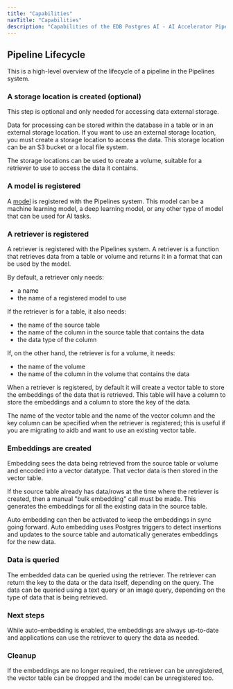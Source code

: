 ```yaml
---
title: "Capabilities"
navTitle: "Capabilities"
description: "Capabilities of the EDB Postgres AI - AI Accelerator Pipelines."
---
```


## Pipeline Lifecycle

This is a high-level overview of the lifecycle of a pipeline in the Pipelines system.

### A storage location is created (optional)

This step is optional and only needed for accessing data external storage.

Data for processing can be stored within the database in a table or in an external storage location.
If you want to use an external storage location, you must create a storage location to access the data.
This storage location can be an S3 bucket or a local file system.

The storage locations can be used to create a volume, suitable for a retriever to use to access the data it contains.

### A model is registered

A [model](models) is registered with the Pipelines system. This model can be a machine learning model, a deep learning model, or any other type of model that can be used for AI tasks.

### A retriever is registered

A retriever is registered with the Pipelines system. A retriever is a function that retrieves data from a table or volume and returns it in a format that can be used by the model.

By default, a retriever only needs:

* a name
* the name of a registered model to use

If the retriever is for a table, it also needs:

* the name of the source table
* the name of the column in the source table that contains the data
* the data type of the column

If, on the other hand, the retriever is for a volume, it needs:

* the name of the volume
* the name of the column in the volume that contains the data

When a retriever is registered, by default it will create a vector table to store the embeddings of the data that is retrieved.
This table will have a column to store the embeddings and a column to store the key of the data.

The name of the vector table and the name of the vector column and the key column can be specified when the retriever is registered; this is useful if you are migrating to aidb and want to use an existing vector table.

### Embeddings are created

Embedding sees the data being retrieved from the source table or volume and encoded into a vector datatype. That vector data is then stored in the vector table.

If the source table already has data/rows at the time where the retriever is created, then a manual "bulk embedding" call must be made. This generates the embeddings for all the existing data in the source table.

Auto embedding can then be activated to keep the embeddings in sync going forward. Auto embedding uses Postgres triggers to detect insertions and updates to the source table and automatically generates embeddings for the new data.

### Data is queried

The embedded data can be queried using the retriever. The retriever can return the key to the data or the data itself, depending on the query. The data can be queried using a text query or an image query, depending on the type of data that is being retrieved.

### Next steps

While auto-embedding is enabled, the embeddings are always up-to-date and applications can use the retriever to query the data as needed.

### Cleanup

If the embeddings are no longer required, the retriever can be unregistered, the vector table can be dropped and the model can be unregistered too.
